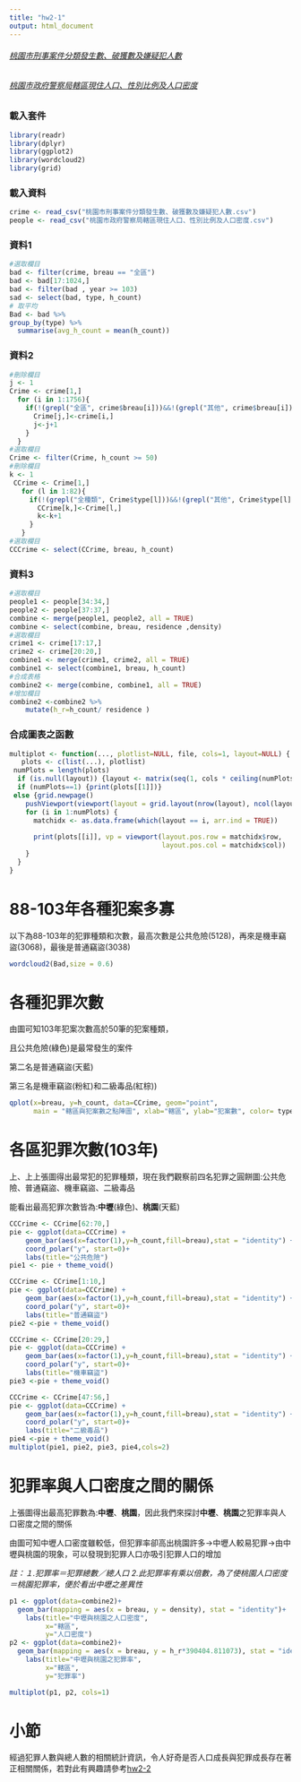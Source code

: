 ```yaml
---
title: "hw2-1"
output: html_document
---
```

###### [桃園市刑事案件分類發生數、破獲數及嫌疑犯人數](https://data.gov.tw/dataset/25883)

###### [桃園市政府警察局轄區現住人口、性別比例及人口密度](https://data.gov.tw/dataset/26053)
### 載入套件
```r
library(readr)
library(dplyr)
library(ggplot2)
library(wordcloud2)
library(grid) 
```
### 載入資料
```r
crime <- read_csv("桃園市刑事案件分類發生數、破獲數及嫌疑犯人數.csv")
people <- read_csv("桃園市政府警察局轄區現住人口、性別比例及人口密度.csv")
```
### 資料1
```r
#選取欄目
bad <- filter(crime, breau == "全區")
bad <- bad[17:1024,] 
bad <- filter(bad , year >= 103)
sad <- select(bad, type, h_count)
# 取平均
Bad <- bad %>%
group_by(type) %>%
  summarise(avg_h_count = mean(h_count))
```
### 資料2
```r
#刪除欄目
j <- 1 
Crime <- crime[1,]
  for (i in 1:1756){
    if(!(grepl("全區", crime$breau[i]))&&!(grepl("其他", crime$breau[i]))){
      Crime[j,]<-crime[i,]
      j<-j+1
    }
  }                                        
#選取欄目
Crime <- filter(Crime, h_count >= 50) 
#刪除欄目
k <- 1
 CCrime <- Crime[1,]
   for (l in 1:82){
     if(!(grepl("全種類", Crime$type[l]))&&!(grepl("其他", Crime$type[l]))){
       CCrime[k,]<-Crime[l,]
       k<-k+1
     }
   }     
#選取欄目
CCCrime <- select(CCrime, breau, h_count) 
```
### 資料3
```r
#選取欄目
people1 <- people[34:34,]
people2 <- people[37:37,]
combine <- merge(people1, people2, all = TRUE)
combine <- select(combine, breau, residence ,density) 
#選取欄目
crime1 <- crime[17:17,]
crime2 <- crime[20:20,]
combine1 <- merge(crime1, crime2, all = TRUE)
combine1 <- select(combine1, breau, h_count)
#合成表格
combine2 <- merge(combine, combine1, all = TRUE)
#增加欄目
combine2 <-combine2 %>% 
    mutate(h_r=h_count/ residence )

```
### 合成圖表之函數
```r
multiplot <- function(..., plotlist=NULL, file, cols=1, layout=NULL) { 
   plots <- c(list(...), plotlist) 
 numPlots = length(plots) 
  if (is.null(layout)) {layout <- matrix(seq(1, cols * ceiling(numPlots/cols)), ncol = cols, nrow = ceiling(numPlots/cols))} 
  if (numPlots==1) {print(plots[[1]])}
 else {grid.newpage() 
    pushViewport(viewport(layout = grid.layout(nrow(layout), ncol(layout)))) 
    for (i in 1:numPlots) { 
      matchidx <- as.data.frame(which(layout == i, arr.ind = TRUE)) 
 
      print(plots[[i]], vp = viewport(layout.pos.row = matchidx$row, 
                                      layout.pos.col = matchidx$col)) 
    } 
  } 
}
```
# 88-103年各種犯案多寡
以下為88-103年的犯罪種類和次數，最高次數是公共危險(5128)，再來是機車竊盜(3068)，最後是普通竊盜(3038)
```r
wordcloud2(Bad,size = 0.6)
```

# 各種犯罪次數
由圖可知103年犯案次數高於50筆的犯案種類，

且公共危險(綠色)是最常發生的案件

第二名是普通竊盜(天藍)

第三名是機車竊盜(粉紅)和二級毒品(紅棕))
```r
qplot(x=breau, y=h_count, data=CCrime, geom="point",
      main = "轄區與犯案數之點陣圖", xlab="轄區", ylab="犯案數", color= type)
```

# 各區犯罪次數(103年)
上、上上張圖得出最常犯的犯罪種類，現在我們觀察前四名犯罪之圓餅圖:公共危險、普通竊盜、機車竊盜、二級毒品

能看出最高犯罪次數皆為:**中壢**(綠色)、**桃園**(天藍)
```r
CCCrime <- CCrime[62:70,]
pie <- ggplot(data=CCCrime) +
    geom_bar(aes(x=factor(1),y=h_count,fill=breau),stat = "identity") +
    coord_polar("y", start=0)+
    labs(title="公共危險") 
pie1 <- pie + theme_void()

CCCrime <- CCrime[1:10,]
pie <- ggplot(data=CCCrime) +
    geom_bar(aes(x=factor(1),y=h_count,fill=breau),stat = "identity") +
    coord_polar("y", start=0)+
    labs(title="普通竊盜") 
pie2 <-pie + theme_void()

CCCrime <- CCrime[20:29,]
pie <- ggplot(data=CCCrime) +
    geom_bar(aes(x=factor(1),y=h_count,fill=breau),stat = "identity") +
    coord_polar("y", start=0)+
    labs(title="機車竊盜") 
pie3 <-pie + theme_void()

CCCrime <- CCrime[47:56,]
pie <- ggplot(data=CCCrime) +
    geom_bar(aes(x=factor(1),y=h_count,fill=breau),stat = "identity") +
    coord_polar("y", start=0)+
    labs(title="二級毒品") 
pie4 <-pie + theme_void()
multiplot(pie1, pie2, pie3, pie4,cols=2)
```

# 犯罪率與人口密度之間的關係
上張圖得出最高犯罪數為:**中壢**、**桃園**，因此我們來探討**中壢**、**桃園**之犯罪率與人口密度之間的關係

由圖可知中壢人口密度雖較低，但犯罪率卻高出桃園許多->中壢人較易犯罪->由中壢與桃園的現象，可以發現到犯罪人口亦吸引犯罪人口的增加

*註：１.犯罪率＝犯罪總數／總人口 2.此犯罪率有乘以倍數，為了使桃園人口密度＝桃園犯罪率，便於看出中壢之差異性*

```r

p1 <- ggplot(data=combine2)+ 
  geom_bar(mapping = aes(x = breau, y = density), stat = "identity")+
    labs(title="中壢與桃園之人口密度",
         x="轄區",
         y="人口密度") 
p2 <- ggplot(data=combine2)+ 
  geom_bar(mapping = aes(x = breau, y = h_r*390404.811073), stat = "identity")+
    labs(title="中壢與桃園之犯罪率",
         x="轄區",
         y="犯罪率") 

multiplot(p1, p2, cols=1)

```

# **小節**

經過犯罪人數與總人數的相關統計資訊，令人好奇是否人口成長與犯罪成長存在著正相關關係，若對此有興趣請參考[hw2-2](https://tliobnih.github.io/2019-7-8/Week2/22.html)